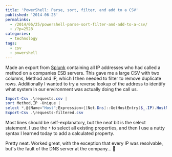 ```yaml
---
title: 'PowerShell: Parse, sort, filter, and add to a CSV'
published: '2014-06-25'
permalinks:
  - /2014/06/25/powershell-parse-sort-filter-and-add-to-a-csv/
  - /?p=2528
categories:
  - technology
tags:
  - csv
  - powershell
---
```


Made an export from [Splunk](https://www.splunk.com) containing all IP addresses who had called a method on a companies ESB servers. This gave me a large CSV with two columns, Method and IP, which I then needed to filter to remove duplicate rows. Additionally I wanted to try a reverse lookup of the address to identify what system in our environment was actually doing the call us.

```powershell
Import-Csv .\requests.csv |
sort Method,IP -Unique |
select *,@{Name="Host";Expression={[Net.Dns]::GetHostEntry($_.IP).HostName}}
Export-Csv .\requests-filtered.csv
```

Most lines should be self-explanatory, but the neat bit is the select statement. I use the `*` to select all existing properties, and then I use a nutty syntax I learned today to add a calculated property.

Pretty neat. Worked great, with the exception that every IP was resolvable, but's the fault of the DNS server at the company... 🙂
